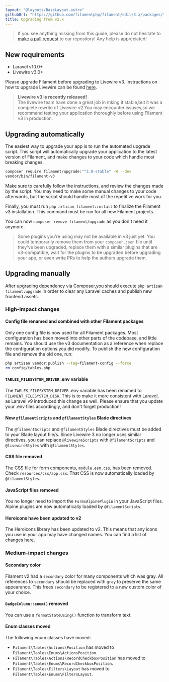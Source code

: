 ```yaml
---
layout: "@layouts/BaseLayout.astro"
githubUrl: "https://github.com/filamentphp/filament/edit/3.x/packages/tables/docs/13-upgrade-guide.md"
title: Upgrading from v2.x
---
```


> If you see anything missing from this guide, please do not hesitate to [make a pull request](https://github.com/filamentphp/filament/edit/3.x/packages/tables/docs/11-upgrade-guide.md) to our repository! Any help is appreciated!

## New requirements

- Laravel v10.0+
- Livewire v3.0+

Please upgrade Filament before upgrading to Livewire v3. Instructions on how to upgrade Livewire can be found [here](https://livewire.laravel.com/docs/upgrading).

> **Livewire v3 is recently released!**<br />
> The livewire team have done a great job in mking it stable,but it was a complete rewrite of Livewire v2.You may encounter issuses,so we recommend testing your application thoroughly before using Filament v3 in production.

## Upgrading automatically

The easiest way to upgrade your app is to run the automated upgrade script. This script will automatically upgrade your application to the latest version of Filament, and make changes to your code which handle most breaking changes.

```bash
composer require filament/upgrade:"^3.0-stable" -W --dev
vendor/bin/filament-v3
```

Make sure to carefully follow the instructions, and review the changes made by the script. You may need to make some manual changes to your code afterwards, but the script should handle most of the repetitive work for you.

Finally, you must run `php artisan filament:install` to finalize the Filament v3 installation. This command must be run for all new Filament projects.

You can now `composer remove filament/upgrade` as you don't need it anymore.

> Some plugins you're using may not be available in v3 just yet. You could temporarily remove them from your `composer.json` file until they've been upgraded, replace them with a similar plugins that are v3-compatible, wait for the plugins to be upgraded before upgrading your app, or even write PRs to help the authors upgrade them.

## Upgrading manually

After upgrading dependency via Composer,you should execute `php artisan filament:upgrade` in order to clear any Laravel caches and publish new frontend assets.

### High-impact changes

#### Config file renamed and combined with other Filament packages

Only one config file is now used for all Filament packages. Most configuration has been moved into other parts of the codebase, and little remains. You should use the v3 documentation as a reference when replace the configuration options you did modify. To publish the new configuration file and remove the old one, run:

```bash
php artisan vendor:publish --tag=filament-config --force
rm config/tables.php
```

#### `TABLES_FILESYSTEM_DRIVER` .env variable

The `TABLES_FILESYSTEM_DRIVER` .env variable has been renamed to `FILAMENT_FILESYSTEM_DISK`. This is to make it more consistent with Laravel, as Laravel v9 introduced this change as well. Please ensure that you update your .env files accordingly, and don't forget production!

#### New `@filamentScripts` and `@filamentStyles` Blade directives

The `@filamentScripts` and `@filamentStyles` Blade directives must be added to your Blade layout file/s. Since Livewire 3 no longer uses similar directives, you can replace `@livewireScripts` with `@filamentScripts`  and `@livewireStyles` with `@filamentStyles`.

#### CSS file removed

The CSS file for form components, `module.esm.css`, has been removed. Check `resources/css/app.css`. That CSS is now automatically loaded by `@filamentStyles`.

#### JavaScript files removed

You no longer need to import the `FormsAlpinePlugin` in your JavaScript files. Alpine plugins are now automatically loaded by `@filamentScripts`.

#### Heroicons have been updated to v2

The Heroicons library has been updated to v2. This means that any icons you use in your app may have changed names. You can find a list of changes [here](https://github.com/tailwindlabs/heroicons/releases/tag/v2.0.0).

### Medium-impact changes

#### Secondary color

Filament v2 had a `secondary` color for many components which was gray. All references to `secondary` should be replaced with `gray` to preserve the same appearance. This frees `secondary` to be registered to a new custom color of your choice.

#### `BadgeColumn::enum()` removed

You can use a `formatStateUsing()` function to transform text.

#### Enum classes moved

The following enum classes have moved:

- `Filament\Tables\Actions\Position` has moved to `Filament\Tables\Enums\ActionsPosition`.
- `Filament\Tables\Actions\RecordCheckboxPosition` has moved to `Filament\Tables\Enums\RecordCheckboxPosition`.
- `Filament\Tables\Filters\Layout` has moved to `Filament\Tables\Enums\FiltersLayout`.

